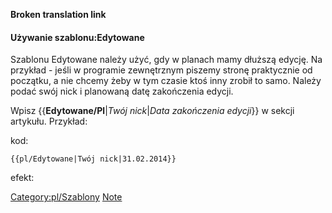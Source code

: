 <noinclude>'''Broken translation link'''{{en/-}}</noinclude>{{ambox
| type  = notice
| image = Accessories-text-editor.png
| text  = <strong>W trakcie edycji</strong><br/>Ten artykuł jest aktualnie edytowany przez użytkownika <b>{{{1|który nie podał swojego nicku}}}.</b> Planowana data zakończenia edycji to {{{2|01.01.1901}}} - jeśli ten dzień już minął, możesz usunąć ten szablon.<br>Zobacz: [[Archive/en/{{{1|nieznany}}}]]
}}<noinclude>

====Używanie szablonu:Edytowane====

Szablonu <nowiki>Edytowane</nowiki> należy użyć, gdy w planach mamy dłuższą edycję. Na przykład - jeśli w programie zewnętrznym piszemy stronę praktycznie od początku, a nie chcemy żeby w tym czasie ktoś inny zrobił to samo. Należy podać swój nick i planowaną datę zakończenia edycji.

Wpisz <nowiki>{{</nowiki>'''Edytowane/Pl'''|'' Twój nick ''|'' Data zakończenia edycji''<nowiki>}}</nowiki> w sekcji artykułu. Przykład:

kod:
<pre>{{pl/Edytowane|Twój nick|31.02.2014}}</pre>

efekt:
{{pl/Edytowane|Twój nick|31.02.2014}}

[[Category:pl/Szablony]][[Category:en/Message boxes|Note]]</noinclude>